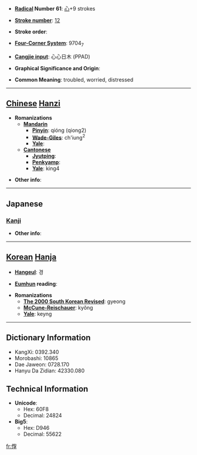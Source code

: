 * '''[[Wiktionary:Chinese radical index| Radical]] Number 61''': [[Wiktionary:Chinese radical index 心|心]]+9 strokes

* '''[[Wiktionary:Chinese total strokes index|Stroke number]]''': [[Wiktionary:Chinese total strokes index 12|12]]

* '''Stroke order''': 

* '''[[Wiktionary:Chinese four corner index|Four-Corner System]]''': 9704<sub>7</sub>

* '''[[Wiktionary:Chinese Cangjie index|Cangjie input]]''': 心心日木 (PPAD)

* '''Graphical Significance and Origin''': 

* '''Common Meaning''': troubled, worried, distressed

----

== [[Chinese]] [[Hanzi]] ==

* '''Romanizations'''
** '''[[Mandarin]]'''
*** '''[[Pinyin]]''': qióng (qiong2)
*** '''[[Wade-Giles]]''': ch'iung<sup>2</sup>
*** '''[[Yale]]''': 
** '''[[Cantonese]]'''
*** '''[[Jyutping]]''':
*** '''[[Penkyamp]]''': 
*** '''[[Yale]]''': king4

* '''Other info''': 

----

==Japanese==
===[[Kanji]]===
{{kanji|on readings=[[けい]] (kei), [[ぎょう]] (gyō)|kun readings=[[うれえる]] (ureeru)}}

* '''Other info''':  

----

== [[Korean]] [[Hanja]] ==

* '''[[Hangeul]]''': 경

* '''[[Eumhun]] reading''': 

* '''Romanizations'''
** '''[[The 2000 South Korean Revised Romanization|The 2000 South Korean Revised]]''': gyeong
** '''[[McCune-Reischauer]]''': kyŏng
** '''[[Yale]]''': keyng

----

== Dictionary Information ==

* KangXi: 0392.340
* Morobashi: 10865
* Dae Jaweon: 0728.170
* Hanyu Da Zidian: 42330.080

== Technical Information ==

* '''Unicode''':
** Hex: 60F8
** Decimal: 24824
* '''Big5''':
** Hex: D946
** Decimal: 55622

[[fr:惸]]